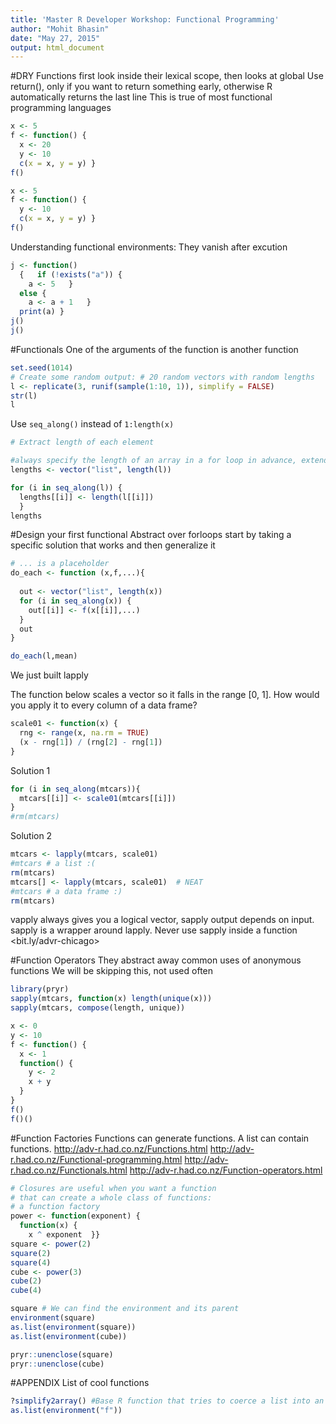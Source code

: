 ```yaml
---
title: 'Master R Developer Workshop: Functional Programming'
author: "Mohit Bhasin"
date: "May 27, 2015"
output: html_document
---
```


#DRY
Functions first look inside their lexical scope, then looks at global 
Use return(), only if you want to return something early, otherwise R automatically returns the last line
This is true of most functional programming languages
```r

x <- 5 
f <- function() {  
  x <- 20
  y <- 10
  c(x = x, y = y) }
f() 

x <- 5 
f <- function() {  
  y <- 10
  c(x = x, y = y) }
f() 

```

Understanding functional environments: They vanish after excution

```r

j <- function()
  {   if (!exists("a")) {
    a <- 5   } 
  else {
    a <- a + 1   }
  print(a) }
j()
j()

```

#Functionals
One of the arguments of the function is another function 
```r
set.seed(1014) 
# Create some random output: # 20 random vectors with random lengths 
l <- replicate(3, runif(sample(1:10, 1)), simplify = FALSE)
str(l) 
l

```


Use ```seq_along()``` instead of ```1:length(x)```
```r
# Extract length of each element 

#always specify the length of an array in a for loop in advance, extending it as you progress through the loop is inefficient
lengths <- vector("list", length(l))

for (i in seq_along(l)) {
  lengths[[i]] <- length(l[[i]]) 
  }
lengths

```


#Design your first functional
Abstract over forloops
start by taking a specific solution that works and then generalize it
```r
# ... is a placeholder
do_each <- function (x,f,...){
  
  out <- vector("list", length(x))
  for (i in seq_along(x)) {
    out[[i]] <- f(x[[i]],...) 
  }
  out
}

do_each(l,mean)

```
We just built lapply

The function below scales a vector so it falls in the range [0, 1]. How would you apply it to every column of a data frame?

```r
scale01 <- function(x) {
  rng <- range(x, na.rm = TRUE)   
  (x - rng[1]) / (rng[2] - rng[1]) 
}
```

Solution 1
```r
for (i in seq_along(mtcars)){
  mtcars[[i]] <- scale01(mtcars[[i]])
}
#rm(mtcars)

```

Solution 2
```r
mtcars <- lapply(mtcars, scale01) 
#mtcars # a list :( 
rm(mtcars) 
mtcars[] <- lapply(mtcars, scale01)  # NEAT
#mtcars # a data frame :)
rm(mtcars)
```

vapply always gives you a logical vector, sapply output depends on input. sapply is a wrapper around lapply. Never use sapply inside a function  
<bit.ly/advr-chicago>

#Function Operators
They abstract away common uses of anonymous functions
We will be skipping this, not used often
```r
library(pryr) 
sapply(mtcars, function(x) length(unique(x)))
sapply(mtcars, compose(length, unique))

```

```r
x <- 0
y <- 10
f <- function() {   
  x <- 1
  function() { 
    y <- 2
    x + y
  }
}
f()
f()()
```

#Function Factories
Functions can generate functions. A list can contain functions.
<http://adv-r.had.co.nz/Functions.html>
<http://adv-r.had.co.nz/Functional-programming.html>
<http://adv-r.had.co.nz/Functionals.html>
<http://adv-r.had.co.nz/Function-operators.html>
```r
# Closures are useful when you want a function 
# that can create a whole class of functions:
# a function factory
power <- function(exponent) {
  function(x) {
    x ^ exponent  }}
square <- power(2)
square(2)
square(4)
cube <- power(3)
cube(2)
cube(4)

square # We can find the environment and its parent
environment(square)
as.list(environment(square))
as.list(environment(cube))

pryr::unenclose(square)
pryr::unenclose(cube)

```


#APPENDIX
List of cool functions
```r
?simplify2array() #Base R function that tries to coerce a list into an array or atrix
as.list(environment("f"))
```



